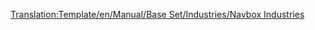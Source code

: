<noinclude>[[Translation:Template/en/Manual/Base Set/Industries/Navbox Industries]]</noinclude>{{en/Navbox|navbar = off
|state = off

|name = Navbox Industries/Pl
|title = [[it/Manuale/Industrie]]

|group1 = [[it/Manuale/Clima#temperato|Temperato]]
|list1 = {{en/Nowrap begin}} [[en/Manual/Base Set/Industries/Bank]]{{en/·w}} [[it/Manuale/Set base/Industrie/Miniera di carbone]]{{en/·w}} [[it/Manuale/Set base/Industrie/Fabbrica]]{{en/·w}} [[en/Manual/Base Set/Industries/Farm]]{{en/·w}} [[en/Manual/Base Set/Industries/Forest]]{{en/·w}} [[it/Manuale/Set base/Industrie/Miniera di ferro]]{{en/·w}} [[it/Manuale/Set base/Industrie/Raffineria]]{{en/·w}} [[it/Manuale/Set base/Industrie/Piattaforma petrolifera]]{{en/·w}} [[it/Manuale/Set base/Industrie/Pozzo petrolifero]]{{en/·w}} [[it/Manuale/Set base/Industrie/Centrale elettrica]]{{en/·w}} [[en/Manual/Base Set/Industries/Sawmill]]{{en/·w}} [[it/Manuale/Set base/Industrie/Acciaieria]]{{en/Nowrap end}}

|group2 = [[it/Manuale/Clima#sub-artico|Sub-artico]]
|list2 = {{en/Nowrap begin}} [[en/Manual/Base Set/Industries/Bank]]{{en/·w}} [[it/Manuale/Set base/Industrie/Miniera di carbone]]{{en/·w}} [[en/Manual/Base Set/Industries/Farm]]{{en/·w}} [[en/Manual/Base Set/Industries/Food Processing Plant]]{{en/·w}} [[en/Manual/Base Set/Industries/Forest]]{{en/·w}} [[en/Manual/Base Set/Industries/Gold Mine]]{{en/·w}} [[it/Manuale/Set base/Industrie/Raffineria]]{{en/·w}} [[it/Manuale/Set base/Industrie/Pozzo petrolifero]]{{en/·w}} [[en/Manual/Base Set/Industries/Paper Mill]]{{en/·w}} [[it/Manuale/Set base/Industrie/Centrale elettrica]]{{en/·w}} [[en/Manual/Base Set/Industries/Printing Works]]{{en/Nowrap end}}

|group3 = [[it/Manuale/Clima#sub-tropicale|Sub-tropicale]]
|list3 = {{en/Nowrap begin}} [[en/Manual/Base Set/Industries/Bank]]{{en/·w}} [[en/Manual/Base Set/Industries/Copper Ore Mine]]{{en/·w}} [[en/Manual/Base Set/Industries/Diamond Mine]]{{en/·w}} [[it/Manuale/Set base/Industrie/Fabbrica]]{{en/·w}} [[en/Manual/Base Set/Industries/Farm]]{{en/·w}} [[en/Manual/Base Set/Industries/Food Processing Plant]]{{en/·w}} [[en/Manual/Base Set/Industries/Fruit Plantation]]{{en/·w}} [[en/Manual/Base Set/Industries/Lumber Mill]]{{en/·w}} [[it/Manuale/Set base/Industrie/Raffineria]]{{en/·w}} [[it/Manuale/Set base/Industrie/Pozzo petrolifero]]{{en/·w}} [[en/Manual/Base Set/Industries/Rubber Plantation]]{{en/·w}} [[it/Manuale/Set base/Industrie/Falda acquifera]]{{en/·w}} [[it/Manuale/Set base/Industrie/Torre idrica]]{{en/Nowrap end}}

|group4 = [[it/Manuale/Clima#toyland|Toyland]]
|list4 = {{en/Nowrap begin}}[[en/Manual/Base Set/Industries/Battery Farm]]{{en/·w}} [[en/Manual/Base Set/Industries/Bubble Generator]]{{en/·w}} [[en/Manual/Base Set/Industries/Candyfloss Forest]]{{en/·w}} [[en/Manual/Base Set/Industries/Cola Wells]]{{en/·w}} [[en/Manual/Base Set/Industries/Fizzy Drink Factory]]{{en/·w}} [[en/Manual/Base Set/Industries/Plastic Fountains]]{{en/·w}} [[en/Manual/Base Set/Industries/Sugar Mine]]{{en/·w}} [[en/Manual/Base Set/Industries/Sweet Factory]]{{en/·w}} [[en/Manual/Base Set/Industries/Toffee Quarry]]{{en/·w}} [[en/Manual/Base Set/Industries/Toy Factory]]{{en/·w}} [[en/Manual/Base Set/Industries/Toy Shop]]{{en/Nowrap end}}

}}